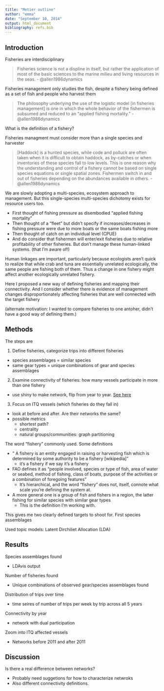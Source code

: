 ```yaml
---
title: "Metier outline"
author: "emma"
date: "September 10, 2014"
output: html_document
bibliography: refs.bib
---
```


## Introduction 

Fisheries are interdisciplinary

> Fisheries science is not a displine in itself, but rather the application of most of the basic sciences to the marine milieu and living resources in the seas. - @allen1986dynamics

Fisheries management only studies the fish, despite a fishery being defined as a set of fish and people who harvest them

> The philosophy underlying the use of the logistic model [in fisheries management] is one in which the whole behavior of the fishermen is subsumed and reduced to an "applied fishing mortality." - @allen1986dynamics

What is the definition of a fishery?

Fisheries managment must consider more than a single species and harvester 

> [Haddock] is a hunted species, while code and polluck are often taken when it is difficult to obtain haddock, as by-catches or when inventories of these species fall to low levels. This is one reason why the understanding and control of a fishery cannot be based on single species equations or single spatial zones. Fishermen switch in and out of fisheries depending on the abundances available in others. - @allen1986dynamics

We are slowly adopting a multi-species, ecosystem approach to management. But this single-species multi-species dichotomy exists for resource users too. 

+ First thought of fishing pressure as disembodied "applied fishing mortality"
+ Then thought of a "fleet" but didn't specify if increases/decreases in fishing pressure were due to more boats or the same boats fishing more
+ Then thought of catch on an individual level (CPUE)
+ And do consider that fishermen will enter/exit fisheries due to relative profitability of other fisheries. But don't manage these human-linked systems. (that I'm aware of!)


Human linkages are important, particularly because ecologists aren't quick to realize that while crab and tuna are essentially unrelated ecologically, the same people are fishing both of them. Thus a change in one fishery might affect another ecologically unrelated fishery. 

Here I proposed a new way of defining fisheries and mapping their connectivity. And I consider whether there is evidence of management changes disproportionately affecting fisheries that are well connected with the target fishery

(alternate motivation: I wanted to compare fisheries to one antoher, didn't have a good way of defining them.)

## Methods

The steps are 

1. Define fisheries, categorize trips into different fisheries
  - species assemblages = similar species
  - same gear types = unique combinations of gear and species assemblages
2. Examine connectivity of fisheries: how many vessels participate in more than one fishery
  -  use shiny to make network, flip from year to year. [See here](http://trestletechnology.net:3838/grn/)
3. Focus on ITQ vessels (which fisheries do they fall in)
  - look at before and after. Are their networks the same?
  - possible metrics
    - shortest path?
    - centrality
    - natural groups/communities: graph partitioning


The word "fishery" commonly used. Some definitions

+ " A fishery is an entity engaged in raising or harvesting fish which is determined by some authority to be a fishery [wikipedia]"
  - it's a fishery if we say it's a fishery
+ FAO defines it as "people involved, species or type of fish, area of water or seabed, method of fishing, class of boats, purpose of the activities or a combination of foregoing features"
  - It's hierarchical, and the word "fishery" does not, itself, connote what scale you're defining the system at. 
+ A more general one is a group of fish and fishers in a region, the latter fishing for similar species with similar gear types
  - This is the definition I'm working with. 
  
This gives me two clearly defined targets to shoot for. First species assemblages

Used topic models: Latent Dirchiliet Allocation (LDA)

## Results

Species assemblages found

+ LDAvis output

Number of fisheries found

+ Unique combinations of observed gear/species assemblages found

Distribution of trips over time

+ time seires of number of trips per week by trip across all 5 years

Connectivity by year

+ network with dual participation

Zoom into ITQ affected vessels

+ Networks before 2011 and after 2011

## Discussion

Is there a real difference between networks?

+ Probably need suggetions for how to characterize netwroks
+ Also different connectivity definitions. 